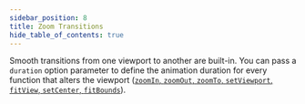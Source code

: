 ```yaml
---
sidebar_position: 8
title: Zoom Transitions
hide_table_of_contents: true
---
```



Smooth transitions from one viewport to another are built-in. You can pass a `duration` option parameter to define the animation duration for every function that alters the viewport ([`zoomIn`, `zoomOut`, `zoomTo`, `setViewport`, `fitView`, `setCenter`, `fitBounds`](/docs/api/react-flow-instance/#viewport)).

<CodeViewer codePath="example-flows/ZoomTransitions" />
